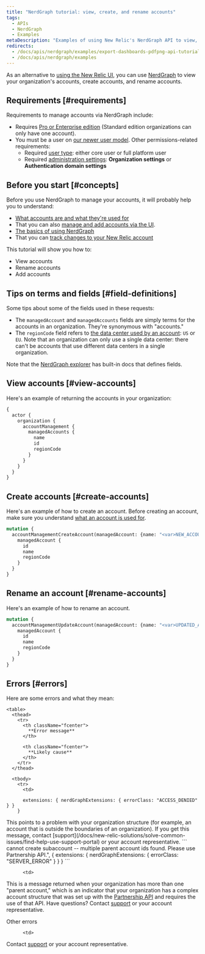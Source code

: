 ```yaml
---
title: "NerdGraph tutorial: view, create, and rename accounts"
tags:
  - APIs
  - NerdGraph
  - Examples
metaDescription: "Examples of using New Relic's NerdGraph API to view, create, and rename accounts." 
redirects:
  - /docs/apis/nerdgraph/examples/export-dashboards-pdfpng-api-tutorial
  - /docs/apis/nerdgraph/examples
---
```


As an alternative to [using the New Relic UI](/docs/accounts/accounts-billing/account-structure/add-accounts), you can use [NerdGraph](/docs/apis/nerdgraph/get-started/introduction-new-relic-nerdgraph) to view your organization's accounts, create accounts, and rename accounts. 

## Requirements [#requirements]

Requirements to manage accounts via NerdGraph include: 
* Requires [Pro or Enterprise edition](https://newrelic.com/pricing) (Standard edition organizations can only have one account). 
* You must be a user on [our newer user model](/docs/accounts/original-accounts-billing/original-users-roles/overview-user-models#determine-user-model). Other permissions-related requirements: 
  * Required [user type](/docs/accounts/accounts-billing/new-relic-one-user-management/user-type): either core user or full platform user 
  * Required [administration settings](/docs/accounts/accounts-billing/new-relic-one-user-management/user-management-concepts#admin-settings): **Organization settings** or **Authentication domain settings**

## Before you start [#concepts]

Before you use NerdGraph to manage your accounts, it will probably help you to understand:

* [What accounts are and what they're used for](/docs/accounts/accounts-billing/account-structure/new-relic-account-structure)
* That you can also [manage and add accounts via the UI](/docs/accounts/accounts-billing/account-structure/add-accounts). 
* [The basics of using NerdGraph](/docs/apis/nerdgraph/get-started/introduction-new-relic-nerdgraph)
* That you can [track changes to your New Relic account](/docs/data-apis/understand-data/event-data/query-account-audit-logs-nrauditevent)  

This tutorial will show you how to: 

* View accounts 
* Rename accounts
* Add accounts

## Tips on terms and fields [#field-definitions]

Some tips about some of the fields used in these requests: 
* The `managedAccount` and `managedAccounts` fields are simply terms for the accounts in an organization. They're synonymous with "accounts."
* The `regionCode` field refers to [the data center used by an account](/docs/accounts/accounts-billing/account-setup/choose-your-data-center): `US` or `EU`. Note that an organization can only use a single data center: there can't be accounts that use different data centers in a single organization. 

Note that the [NerdGraph explorer](/docs/apis/nerdgraph/get-started/introduction-new-relic-nerdgraph/#explorer) has built-in docs that defines fields.

## View accounts [#view-accounts]

Here's an example of returning the accounts in your organization: 

```graphql
{
  actor {
    organization {
      accountManagement {
        managedAccounts {
          name
          id
          regionCode
        }
      }
    }
  }
}
```

## Create accounts [#create-accounts]

Here's an example of how to create an account. Before creating an account, make sure you understand [what an account is used for](/docs/accounts/accounts-billing/account-structure/new-relic-account-structure). 

```graphql
mutation {
  accountManagementCreateAccount(managedAccount: {name: "<var>NEW_ACCOUNT_NAME</var>"}) {
    managedAccount {
      id
      name
      regionCode
    }
  }
}
```

## Rename an account [#rename-accounts]

Here's an example of how to rename an account. 

```graphql
mutation {
  accountManagementUpdateAccount(managedAccount: {name: "<var>UPDATED_ACCOUNT_NAME</var>", id: <var>101010101</var>}) {
    managedAccount {
      id
      name
      regionCode
    }
  }
}
```

## Errors [#errors]

Here are some errors and what they mean: 

    <table>
      <thead>
        <tr>
          <th className="fcenter">
            **Error message**
          </th>

          <th className="fcenter">
            **Likely cause**
          </th>
        </tr>
      </thead>

      <tbody>
        <tr>
          <td>
```"unauthorized", {
      extensions: { nerdGraphExtensions: { errorClass: "ACCESS_DENIED" } }
    }
```
</td>

<td>
This points to a problem with your organization structure (for example, an account that is outside the boundaries of an organization). If you get this message, contact [support](/docs/new-relic-solutions/solve-common-issues/find-help-use-support-portal) or your account representative. 
</td>
</tr>

<tr>
 <td>
```
cannot create subaccount -- multiple parent account ids found. Please use Partnership API.", {
        extensions: { nerdGraphExtensions: { errorClass: "SERVER_ERROR" } }
      }
```
          </td>

          <td>
This is a message returned when your organization has more than one "parent account," which is an indicator that your organization has a complex account structure that was set up with the [Partnership API](/docs/new-relic-partnerships/partner-integration-guide/partner-account-maintenance/partner-api) and requires the use of that API. Have questions? Contact [support](/docs/new-relic-solutions/solve-common-issues/find-help-use-support-portal) or your account representative. 
</td>
        </tr>
        
<tr>
 <td>
Other errors
          </td>

          <td>
Contact [support](/docs/new-relic-solutions/solve-common-issues/find-help-use-support-portal) or your account representative. 
</td>
        </tr>        
</tbody>
</table>



